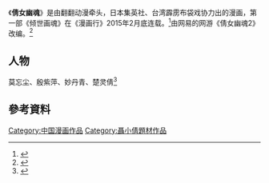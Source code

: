 {{orphan|time=2015-12-14T06:56:41+00:00}}
《'''倩女幽魂'''》是由翻翻动漫牵头，日本集英社、台湾霹雳布袋戏协力出的漫画，第一部《倾世画魂》在《漫画行》2015年2月底连载。<ref>{{Cite news|url=http://hn.rmlt.com.cn/a/20141202/43841.html|title=倩女幽魂2online宣布漫画化 连载于《漫画行》杂志|language=zh-cn|publisher=人民论坛网|author=陈雅绕|date=2014-12-02|accessdate=2015-04-24}}{{dead link|date=2017年11月 |bot=InternetArchiveBot |fix-attempted=yes }}</ref>由网易的网游《倩女幽魂2》改编。<ref>{{Cite news|url=http://www.72g.com/news/67337.html|title=《倩女幽魂》漫画2015年连载 有望进军日本|language=zh-cn|publisher=72G.com|author=娃娃|date=2014-11-26|accessdate=2015-04-24|archive-date=2016-04-29|archive-url=https://web.archive.org/web/20160429075036/http://www.72g.com/news/67337.html}}</ref>

==人物==
莫忘尘、殷紫萍、妙丹青、楚灵倩<ref>{{Cite news|url=http://acg.178.com/201411/210885158296_4.html|title=集英社、霹雳&漫画行访谈 国漫「倩女幽魂」或进军日本|language=zh-cn|publisher=178动漫频道|author=|date=2014-11-25|accessdate=2015-04-24}}{{Dead link|date=2018年8月 |bot=InternetArchiveBot |fix-attempted=yes }}</ref>


==參考資料==
{{Reflist}}
[[Category:中国漫画作品|Category:中国漫画作品]]
[[Category:聶小倩題材作品|Category:聶小倩題材作品]]